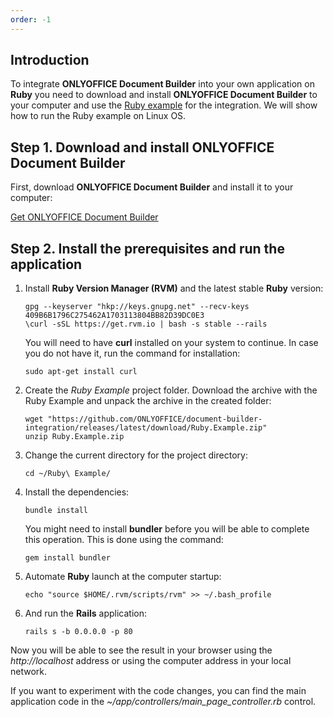 ```yaml
---
order: -1
---
```

## Introduction

To integrate **ONLYOFFICE Document Builder** into your own application on **Ruby** you need to download and install **ONLYOFFICE Document Builder** to your computer and use the [Ruby example](/docbuilder/integratingdocumentbuilder) for the integration. We will show how to run the Ruby example on Linux OS.

## Step 1. Download and install ONLYOFFICE Document Builder

First, download **ONLYOFFICE Document Builder** and install it to your computer:

[Get ONLYOFFICE Document Builder](https://www.onlyoffice.com/download-builder.aspx?from=api)

## Step 2. Install the prerequisites and run the application

1. Install **Ruby Version Manager (RVM)** and the latest stable **Ruby** version:

   ```
   gpg --keyserver "hkp://keys.gnupg.net" --recv-keys 409B6B1796C275462A1703113804BB82D39DC0E3
   \curl -sSL https://get.rvm.io | bash -s stable --rails
   ```

   You will need to have **curl** installed on your system to continue. In case you do not have it, run the command for installation:

   ```
   sudo apt-get install curl
   ```

2. Create the *Ruby Example* project folder. Download the archive with the Ruby Example and unpack the archive in the created folder:
   ```
   wget "https://github.com/ONLYOFFICE/document-builder-integration/releases/latest/download/Ruby.Example.zip"
   unzip Ruby.Example.zip
   ```

3. Change the current directory for the project directory:
   ```
   cd ~/Ruby\ Example/
   ```

4. Install the dependencies:

   ```
   bundle install
   ```

   You might need to install **bundler** before you will be able to complete this operation. This is done using the command:

   ```
   gem install bundler
   ```

5. Automate **Ruby** launch at the computer startup:
   ```
   echo "source $HOME/.rvm/scripts/rvm" >> ~/.bash_profile
   ```

6. And run the **Rails** application:
   ```
   rails s -b 0.0.0.0 -p 80
   ```

Now you will be able to see the result in your browser using the *http\://localhost* address or using the computer address in your local network.

If you want to experiment with the code changes, you can find the main application code in the *\~/app/controllers/main\_page\_controller.rb* control.
